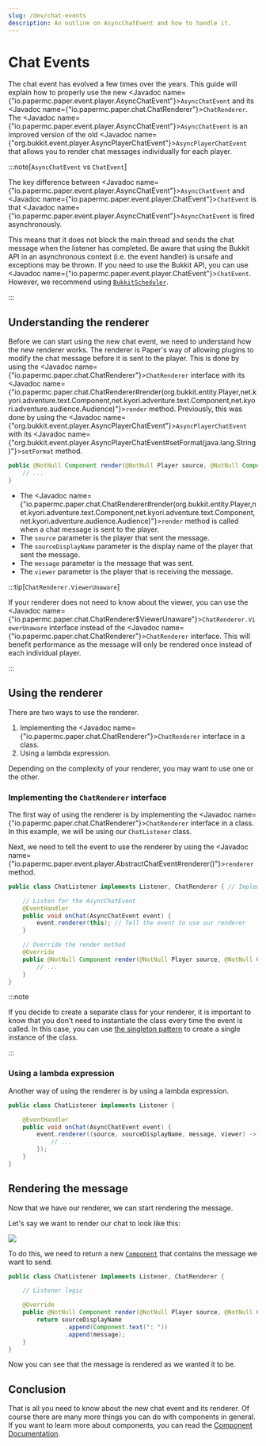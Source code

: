 ```yaml
---
slug: /dev/chat-events
description: An outline on AsyncChatEvent and how to handle it.
---
```


# Chat Events

The chat event has evolved a few times over the years.
This guide will explain how to properly use the new <Javadoc name={"io.papermc.paper.event.player.AsyncChatEvent"}>`AsyncChatEvent`</Javadoc>
and its <Javadoc name={"io.papermc.paper.chat.ChatRenderer"}>`ChatRenderer`</Javadoc>.
The <Javadoc name={"io.papermc.paper.event.player.AsyncChatEvent"}>`AsyncChatEvent`</Javadoc>
is an improved version of the old <Javadoc name={"org.bukkit.event.player.AsyncPlayerChatEvent"}>`AsyncPlayerChatEvent`</Javadoc>
that allows you to render chat messages individually for each player.

:::note[`AsyncChatEvent` vs `ChatEvent`]

The key difference between <Javadoc name={"io.papermc.paper.event.player.AsyncChatEvent"}>`AsyncChatEvent`</Javadoc>
and <Javadoc name={"io.papermc.paper.event.player.ChatEvent"}>`ChatEvent`</Javadoc> is that
<Javadoc name={"io.papermc.paper.event.player.AsyncChatEvent"}>`AsyncChatEvent`</Javadoc> is fired asynchronously.

This means that it does not block the main thread and sends the chat message when the listener has completed.
Be aware that using the Bukkit API in an asynchronous context (i.e. the event handler) is unsafe and exceptions may be thrown.
If you need to use the Bukkit API, you can use <Javadoc name={"io.papermc.paper.event.player.ChatEvent"}>`ChatEvent`</Javadoc>.
However, we recommend using [`BukkitScheduler`](../scheduler.mdx).

:::

## Understanding the renderer

Before we can start using the new chat event, we need to understand how the new renderer works.
The renderer is Paper's way of allowing plugins to modify the chat message before it is sent to the player.
This is done by using the <Javadoc name={"io.papermc.paper.chat.ChatRenderer"}>`ChatRenderer`</Javadoc> interface with its
<Javadoc name={"io.papermc.paper.chat.ChatRenderer#render(org.bukkit.entity.Player,net.kyori.adventure.text.Component,net.kyori.adventure.text.Component,net.kyori.adventure.audience.Audience)"}>`render`</Javadoc>
method. Previously, this was done by using the <Javadoc name={"org.bukkit.event.player.AsyncPlayerChatEvent"}>`AsyncPlayerChatEvent`</Javadoc>
with its <Javadoc name={"org.bukkit.event.player.AsyncPlayerChatEvent#setFormat(java.lang.String)"}>`setFormat`</Javadoc> method.

```java title="ChatRenderer#render"
public @NotNull Component render(@NotNull Player source, @NotNull Component sourceDisplayName, @NotNull Component message, @NotNull Audience viewer) {
    // ...
}
```

- The <Javadoc name={"io.papermc.paper.chat.ChatRenderer#render(org.bukkit.entity.Player,net.kyori.adventure.text.Component,net.kyori.adventure.text.Component,net.kyori.adventure.audience.Audience)"}>`render`</Javadoc> method is called when a chat message is sent to the player.
- The `source` parameter is the player that sent the message.
- The `sourceDisplayName` parameter is the display name of the player that sent the message.
- The `message` parameter is the message that was sent.
- The `viewer` parameter is the player that is receiving the message.

:::tip[`ChatRenderer.ViewerUnaware`]

If your renderer does not need to know about the viewer, you can use the
<Javadoc name={"io.papermc.paper.chat.ChatRenderer$ViewerUnaware"}>`ChatRenderer.ViewerUnaware`</Javadoc>
interface instead of the <Javadoc name={"io.papermc.paper.chat.ChatRenderer"}>`ChatRenderer`</Javadoc> interface.
This will benefit performance as the message will only be rendered once instead of each individual player.

:::

## Using the renderer

There are two ways to use the renderer.
1. Implementing the <Javadoc name={"io.papermc.paper.chat.ChatRenderer"}>`ChatRenderer`</Javadoc> interface in a class.
2. Using a lambda expression.

Depending on the complexity of your renderer, you may want to use one or the other.

### Implementing the `ChatRenderer` interface

The first way of using the renderer is by implementing the <Javadoc name={"io.papermc.paper.chat.ChatRenderer"}>`ChatRenderer`</Javadoc>
interface in a class. In this example, we will be using our `ChatListener` class.

Next, we need to tell the event to use the renderer by using the
<Javadoc name={"io.papermc.paper.event.player.AbstractChatEvent#renderer()"}>`renderer`</Javadoc> method.

```java title="ChatListener.java"
public class ChatListener implements Listener, ChatRenderer { // Implement the ChatRenderer and Listener interface

    // Listen for the AsyncChatEvent
    @EventHandler
    public void onChat(AsyncChatEvent event) {
        event.renderer(this); // Tell the event to use our renderer
    }

    // Override the render method
    @Override
    public @NotNull Component render(@NotNull Player source, @NotNull Component sourceDisplayName, @NotNull Component message, @NotNull Audience viewer) {
        // ...
    }
}
```

:::note

If you decide to create a separate class for your renderer, it is important to know that you don't need to instantiate the class every time the event is called.
In this case, you can use [the singleton pattern](https://en.wikipedia.org/wiki/Singleton_pattern) to create a single instance of the class.

:::

### Using a lambda expression

Another way of using the renderer is by using a lambda expression.

```java title="ChatListener.java"
public class ChatListener implements Listener {

    @EventHandler
    public void onChat(AsyncChatEvent event) {
        event.renderer((source, sourceDisplayName, message, viewer) -> {
            // ...
        });
    }
}
```

## Rendering the message

Now that we have our renderer, we can start rendering the message.

Let's say we want to render our chat to look like this:

![](./assets/plain-message-rendering.png)

To do this, we need to return a new [`Component`](https://jd.advntr.dev/api/latest/net/kyori/adventure/text/Component.html) that contains the message we want to send.

```java title="ChatListener.java"
public class ChatListener implements Listener, ChatRenderer {

    // Listener logic

    @Override
    public @NotNull Component render(@NotNull Player source, @NotNull Component sourceDisplayName, @NotNull Component message, @NotNull Audience viewer) {
        return sourceDisplayName
                .append(Component.text(": "))
                .append(message);
    }
}
```

Now you can see that the message is rendered as we wanted it to be.

## Conclusion

That is all you need to know about the new chat event and its renderer.
Of course there are many more things you can do with components in general.
If you want to learn more about components, you can read the [Component Documentation](https://docs.advntr.dev/text.html).
